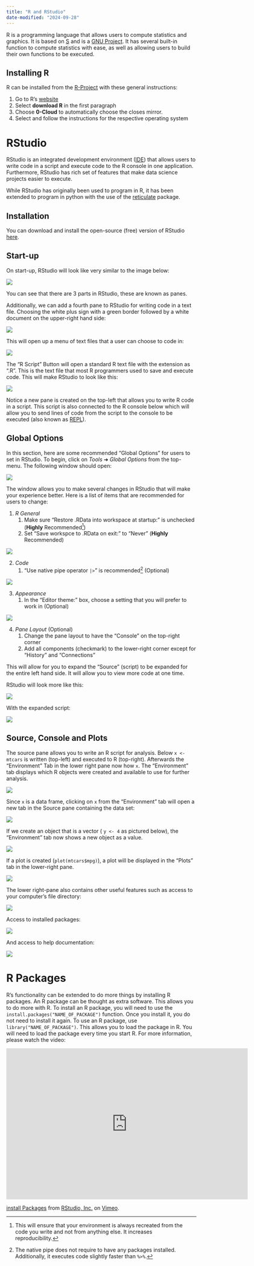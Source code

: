 ```yaml
---
title: "R and RStudio"
date-modified: "2024-09-28"
---
```


R is a programming language that allows users to compute statistics and graphics. It is based on [S](https://en.wikipedia.org/wiki/S_%28programming_language%29) and is a [GNU Project](https://www.gnu.org/). It has several built-in function to compute statistics with ease, as well as allowing users to build their own functions to be executed.

## Installing R

R can be installed from the [R-Project](https://www.r-project.org/) with these general instructions:

1.    Go to R's [website](https://www.r-project.org/)
2.    Select **download R** in the first paragraph
3.    Choose **0-Cloud** to automatically choose the closes mirror.
4.    Select and follow the instructions for the respective operating system


# RStudio

RStudio is an integrated development environment ([IDE](https://en.wikipedia.org/wiki/Integrated_development_environment)) that allows users to write code in a script and execute code to the R console in one application. Furthermore, RStudio has rich set of features that make data science projects easier to execute.

While RStudio has originally been used to program in R, it has been extended to program in python with the use of the [reticulate](https://rstudio.github.io/reticulate/) package.

## Installation

You can download and install the open-source (free) version of RStudio [here](https://posit.co/downloads/).


## Start-up

On start-up, RStudio will look like very similar to the image below:

![](img/rstudio_1.png){fig-alt="An image of the RStudio IDE. There are 3 panes displayed with the console, environment, and plots showing. Majority of the panes are empty except for the console which contains the R startup message." fig-align="center"}

You can see that there are 3 parts in RStudio, these are known as panes.

Additionally, we can add a fourth pane to RStudio for writing code in a text file. Choosing the white plus sign with a green border followed by a white document on the upper-right hand side:

![](img/rstudio_2.png){fig-alt="A zoomed portion of Rstudio showing add buttons for new files or RStudio Projects." fig-align="center"}

This will open up a menu of text files that a user can choose to code in:

![](img/rstudio_3.png){fig-alt="The drop-down menu when the add new file is chosen. The different types of files are displayed that can be chosen." fig-align="center"}

The "R Script" Button will open a standard R text file with the extension as ".R". This is the text file that most R programmers used to save and execute code. This will make RStudio to look like this:

![](img/rstudio_4.png){fig-alt="An image of the RStudio IDE. There are 4 panes displayed with the script (source) console, environment, and plots showing. Majority of the panes are empty except for the console which contains the R startup message." fig-align="center"}

Notice a new pane is created on the top-left that allows you to write R code in a script. This script is also connected to the R console below which will allow you to send lines of code from the script to the console to be executed (also known as [REPL](https://en.wikipedia.org/wiki/Read%E2%80%93eval%E2%80%93print_loop)).

## Global Options

In this section, here are some recommended "Global Options" for users to set in RStudio. To begin, click on *Tools* ➜ *Global Options* from the top-menu. The following window should open:

![](img/rstudio_5.png){fig-alt="The global options of RStudio are displayed. The \"R General\" options are displayed." fig-align="center"}

The window allows you to make several changes in RStudio that will make your experience better. Here is a list of items that are recommended for users to change:

1.  *R General*
    1.  Make sure "Restore .RData into workspace at startup:" is unchecked (**Highly** Recommended[^rstudio-1])
    2.  Set "Save workspce to .RData on exit:" to "Never" (**Highly** Recommended)

[^rstudio-1]: This will ensure that your environment is always recreated from the code you write and not from anything else. It increases reproducibility.

![](img/rstudio_6.png){fig-alt="The global options of RStudio are displayed. The \"Code\" options are displayed." fig-align="center"}

2.  *Code*
    1.  "Use native pipe operator `|>`" is recommended[^rstudio-2] (Optional)

[^rstudio-2]: The native pipe does not require to have any packages installed. Additionally, it executes code slightly faster than `%>%`.

![](img/rstudio_8.png){fig-alt="The global options of RStudio are displayed. The \"Appearance\" options are displayed with code colors are changed." fig-align="center"}

3.  *Appearance*
    1.  In the "Editor theme:" box, choose a setting that you will prefer to work in (Optional)

![](img/rstudio_7.png){fig-alt="The global options of RStudio are displayed. The \"Pane Layout\" options are displayed to control how the panes are organized in RStudio." fig-align="center"}

4.  *Pane Layout* (Optional)
    1.  Change the pane layout to have the "Console" on the top-right corner
    2.  Add all components (checkmark) to the lower-right corner except for "History" and "Connections"

This will allow for you to expand the "Source" (script) to be expanded for the entire left hand side. It will allow you to view more code at one time.

RStudio will look more like this:

![](img/rstudio_9.png){fig-alt="The RStudio IDE is displayed with 4 panes: source, history, console, and environment." fig-align="center"}

With the expanded script:

![](img/rstudio_10.png){fig-alt="The RStudio IDE is displayed with 3 panes: source, console, and environment. The source pane is expanded to cover half the image." fig-align="center"}

## Source, Console and Plots

The source pane allows you to write an R script for analysis. Below `x <- mtcars` is written (top-left) and executed to R (top-right). Afterwards the "Environment" Tab in the lower right pane now how `x`. The "Environment" tab displays which R objects were created and available to use for further analysis.

![](img/rstudio_11.png){fig-alt="The RStudio IDE is displayed with 3 panes: source, console, and environment. The source pane is expanded to cover half the image. The source pane contains written code, the console shows executed code, and environment shows objects created." fig-align="center"}

Since `x` is a data frame, clicking on `x` from the "Environment" tab will open a new tab in the Source pane containing the data set:

![](img/rstudio_12.png){fig-alt="The RStudio IDE is displayed with 3 panes: source, console, and environment. The source pane is expanded to cover half the image. The source pane displays a data set." fig-align="center"}

If we create an object that is a vector ( `y <- 4` as pictured below), the "Environment" tab now shows a new object as a value.

![](img/rstudio_13.png){fig-alt="The RStudio IDE is displayed with 3 panes: source, console, and environment. The source pane is expanded to cover half the image. The source pane contains written code, the console shows executed code, and environment shows objects created." fig-align="center"}

If a plot is created (`plot(mtcars$mpg)`), a plot will be displayed in the "Plots" tab in the lower-right pane.

![](img/rstudio_17.png){fig-alt="The RStudio IDE is displayed with 3 panes: source, console, and plot. The source pane is expanded to cover half the image. The source pane contains written code, the console shows executed code, and plot pane shows a dot plot on mtcars data set mpg.." fig-align="center"}

The lower right-pane also contains other useful features such as access to your computer's file directory:

![](img/rstudio_14.png){fig-alt="The RStudio IDE is displayed with 3 panes: source, console, and files on computer. The source pane is expanded to cover half the image." fig-align="center"}

Access to installed packages:

![](img/rstudio_16.png){fig-alt="The RStudio IDE is displayed with 3 panes: source, console, and R packages installed on computer. The source pane is expanded to cover half the image." fig-align="center"}

And access to help documentation:

![](img/rstudio_15.png){fig-alt="The RStudio IDE is displayed with 3 panes: source, console, and help documentation on the mean function. The source pane is expanded to cover half the image." fig-align="center"}

# R Packages

R's functionality can be extended to do more things by installing R packages. An R package can be thought as extra software. This allows you to do more with R. To install an R package, you will need to use the `install.packages("NAME_OF_PACKAGE")` function. Once you install it, you do not need to install it again. To use an R package, use `library("NAME_OF_PACKAGE")`. This allows you to load the package in R. You will need to load the package every time you start R. For more information, please watch the video:

```{=html}
<iframe src="https://player.vimeo.com/video/203516241?h=819422ce1e&color=428bca" width="640" height="400" frameborder="0" allow="autoplay; fullscreen; picture-in-picture" allowfullscreen></iframe>
<p><a href="https://vimeo.com/203516241">install Packages</a> from <a href="https://vimeo.com/rstudioinc">RStudio, Inc.</a> on <a href="https://vimeo.com">Vimeo</a>.</p>
```
